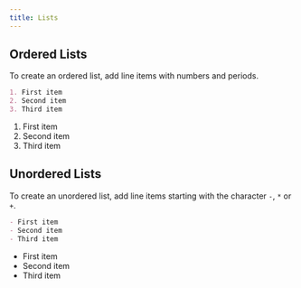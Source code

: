 ```yaml
---
title: Lists
---
```


## Ordered Lists

To create an ordered list, add line items with numbers and periods.

```markdown
1. First item
2. Second item
3. Third item
```

1. First item
2. Second item
3. Third item

## Unordered Lists

To create an unordered list, add line items starting with the character `-`, `*` or `+`.

```markdown
- First item
- Second item
- Third item
```

- First item
- Second item
- Third item
